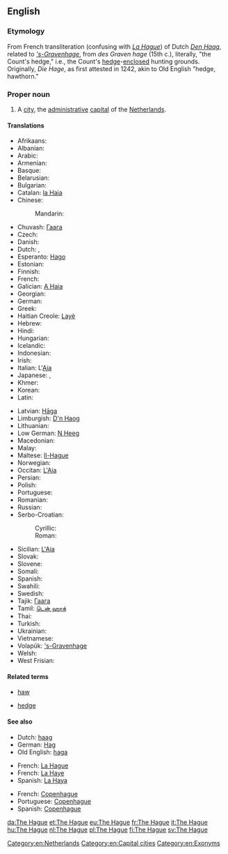 ==English==
{{wikipedia}}

===Etymology===
From French transliteration (confusing with ''[[w:La Hague|La Hague]]'') of Dutch ''[[Den Haag]]'', related to '' [['s-Gravenhage]]'', from ''des Graven hage'' (15th c.), literally, "the Count's hedge," i.e., the Count's [[hedge]]-[[enclose]]d hunting grounds. Originally, ''Die Hage'', as first attested in 1242, akin to Old English ''{{term|haga||lang=ang}}'' "hedge, hawthorn."

===Proper noun===
{{wikipedia}}
{{en-proper noun}}

# A [[city]], the [[administrative]] [[capital]] of the [[The Netherlands|Netherlands]].

====Translations====
{{trans-top|Dutch city}}
* Afrikaans: {{t-|af|Den Haag}}
* Albanian: {{t-|sq|Haga}}
* Arabic: {{t-|ar|لاهاي|m|tr=lahaay}}
* Armenian: {{t-|hy|Հաագա|tr=Haaga}}
* Basque: {{t-|eu|Haga}}
* Belarusian: {{t-|be|Гаага|f|tr=Haáha}}
* Bulgarian: {{t+|bg|Хага|f|tr=Hága}}
* Catalan: [[la Haia]] {{f}}
* Chinese:
*: Mandarin: {{t|cmn|海牙|tr=Hǎiyá|sc=Hani}}
* Chuvash: [[Гаага]]
* Czech: {{t+|cs|Haag|m}}
* Danish: {{t-|da|Haag}}
* Dutch: {{t+|nl|Den Haag}}, {{t+|nl|'s-Gravenhage}}
* Esperanto: [[Hago]]
* Estonian: {{t+|et|Haag}}
* Finnish: {{t+|fi|Haag}}
* French: {{t+|fr|La Haye|f}}
* Galician: [[A Haia]] {{f}}
* Georgian: {{t-|ka|ჰააგა|tr=haaga|sc=Geor}}
* German: {{t+|de|Den Haag|m}}
* Greek: {{t+|el|Χάγη|f|tr=Cháyi}}
* Haitian Creole: [[Layè]]
* Hebrew: {{t-|he|האג|tr=hag}}
* Hindi: {{t-|hi|हेग|tr=hēg}}
* Hungarian: {{t+|hu|Hága}}
* Icelandic: {{t-|is|Haag}}
* Indonesian: {{t-|id|Den Haag}}
* Irish: {{t-|ga|Háig|f|alt=an Háig}}
* Italian: L'[[Aia]] {{f}}
* Japanese: {{t-|ja|ハーグ|tr=Hāgu}}, {{t-|ja|デン・ハーグ|tr=Den-Hāgu}}
* Khmer: {{t-|km|ទីក្រុង​ហេគ|tr=tii krong heek|sc=Khmr}}
* Korean: {{t-|ko|헤이그|tr=Heigeu|sc=Hang}}
* Latin: {{t-|la|Haga|f}}
{{trans-mid}}
* Latvian: [[Hāga]]
* Limburgish: [[D'n Haog]]
* Lithuanian: {{t-|lt|Haga}}
* Low German: [[N Heeg]]
* Macedonian: {{t-|mk|Хаг|m|tr=Hag}}
* Malay: {{t-|ms|Den Haag}}
* Maltese: [[Il-Hague]] {{m}}
* Norwegian: {{t-|no|Haag}}
* Occitan: [[L'Aia]] {{f}}
* Persian: {{t-|fa|لاهه}}
* Polish: {{t+|pl|Haga|f}}
* Portuguese: {{t-|pt|a Haia|f}}
* Romanian: {{t+|ro|Haga}}
* Russian: {{t-|ru|Гаага|f|tr=Gaága}}
* Serbo-Croatian:
*: Cyrillic: {{t-|sh|Хаг|m|alt=Ха̑г|sc=Cyrl}}
*: Roman: {{t-|sh|Hag|m|alt=Hȃg}}
* Sicilian: [[L'Aia]] {{f}}
* Slovak: {{t-|sk|Haag|m}}
* Slovene: {{t+|sl|Haag|m}}
* Somali: {{t-|so|Den Haag}}
* Spanish: {{t+|es|La Haya|f}}
* Swahili: {{t-|sw|Den Haag}}
* Swedish: {{t+|sv|Haag}}
* Tajik: [[Гаага]]
* Tamil: [[டென் ஹாக்]]
* Thai: {{t-|th|เฮก|tr=hayg}}
* Turkish: {{t+|tr|Lahey}}
* Ukrainian: {{t-|uk|Гаага|f|tr=Haáha}}
* Vietnamese: {{t-|vi|Den Haag}}
* Volapük: [['s-Gravenhage]]
* Welsh: {{t-|cy|Den Haag}}
* West Frisian: {{t-|fy|De Haach}}
{{trans-bottom}}

====Related terms====
{{rel-top|Related terms}}
* [[haw]]
{{rel-mid}}
* [[hedge]] 
{{rel-bottom}}

====See also====
{{rel-top3|See also}}
* Dutch: [[haag]]
* German: [[Hag]]
* Old English: [[haga]]
{{rel-mid3}}
* French: [[La Hague]] 
* French: [[La Haye]]
* Spanish: [[La Haya]]
{{rel-mid3}}
* French: [[Copenhague]]
* Portuguese: [[Copenhague]]
* Spanish: [[Copenhague]]
{{rel-bottom}}

[[Category:en:Netherlands]]
[[Category:en:Capital cities]]
[[Category:en:Exonyms]]

[[da:The Hague]]
[[et:The Hague]]
[[eu:The Hague]]
[[fr:The Hague]]
[[it:The Hague]]
[[hu:The Hague]]
[[nl:The Hague]]
[[pl:The Hague]]
[[fi:The Hague]]
[[sv:The Hague]]
